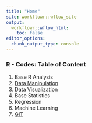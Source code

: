 ```yaml
---
title: "Home"
site: workflowr::wflow_site
output:
  workflowr::wflow_html:
    toc: false
editor_options:
  chunk_output_type: console
---
```


### R - Codes: Table of Content

1. Base R Analysis
2. [Data Manipulation](data_manipulation.html)
3. Data Visualization
4. Base Statistics
5. Regression
6. Machine Learning
7. [GIT](git.html)
